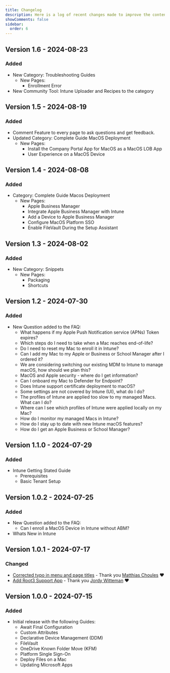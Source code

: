 ```yaml
---
title: Changelog
description: Here is a log of recent changes made to improve the content for Intune Mac Admins.
showComments: false
sidebar:
  order: 6
---
```


## Version 1.6 - 2024-08-23

### Added
- New Category: Troubleshooting Guides
  - New Pages: 
    - Enrollment Error
- New Community Tool: Intune Uploader and Recipes to the category

## Version 1.5 - 2024-08-19

### Added
- Comment Feature to every page to ask questions and get feedback.
- Updated Category: Complete Guide MacOS Deployment
  - New Pages: 
    - Install the Company Portal App for MacOS as a MacOS LOB App
    - User Experience on a MacOS Device

## Version 1.4 - 2024-08-08

### Added
- Category: Complete Guide Macos Deployment
  - New Pages: 
    - Apple Business Manager
    - Integrate Apple Business Manager with Intune
    - Add a Device to Apple Business Manager
    - Configure MacOS Platform SSO
    - Enable FileVault During the Setup Assistant

## Version 1.3 - 2024-08-02

### Added
- New Category: Snippets
  - New Pages: 
    - Packaging
    - Shortcuts

## Version 1.2 - 2024-07-30

### Added
- New Question added to the FAQ:
  - What happens if my Apple Push Notification service (APNs) Token expires?
  - Which steps do I need to take when a Mac reaches end-of-life?
  - Do I need to reset my Mac to enroll it in Intune?
  - Can I add my Mac to my Apple or Business or School Manager after I ordered it?
  - We are considering switching our existing MDM to Intune to manage macOS, how should we plan this?
  - MacOS and Apple security - where do I get information?
  - Can I onboard my Mac to Defender for Endpoint?
  - Does Intune support certificate deployment to macOS?
  - Some settings are not covered by Intune (UI), what do I do?
  - The profiles of Intune are applied too slow to my managed Macs. What can I do?
  - Where can I see which profiles of Intune were applied locally on my Mac?
  - How do I monitor my managed Macs in Intune?
  - How do I stay up to date with new Intune macOS features?
  - How do I get an Apple Business or School Manager?

## Version 1.1.0 - 2024-07-29

### Added
- Intune Getting Stated Guide
  - Prerequisites
  - Basic Tenant Setup

## Version 1.0.2 - 2024-07-25

### Added
- New Question added to the FAQ:
  - Can I enroll a MacOS Device in Intune without ABM?
- Whats New in Intune

## Version 1.0.1 - 2024-07-17

### Changed
- [Corrected typo in menu and page titles](https://github.com/ugurkocde/intunemacadmins/pull/15) - Thank you [Matthias Choules](https://github.com/choules) ❤️
- [Add Root3 Support App](https://github.com/ugurkocde/intunemacadmins/pull/14) - Thank you [Jordy Witteman](https://github.com/jordywitteman) ❤️

## Version 1.0.0 - 2024-07-15

### Added
- Initial release with the following Guides:
  - Await Final Configuration
  - Custom Attributes
  - Declarative Device Management (DDM)
  - FileVault
  - OneDrive Known Folder Move (KFM)
  - Platform Single Sign-On
  - Deploy Files on a Mac
  - Updating Microsoft Apps
